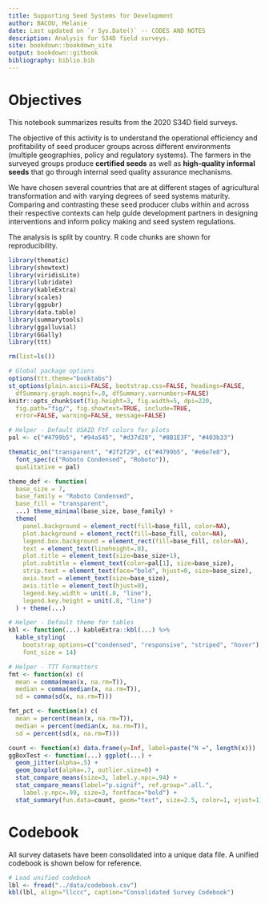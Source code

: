 ```yaml
---
title: Supporting Seed Systems for Development
author: BACOU, Melanie
date: Last updated on `r Sys.Date()` -- CODES AND NOTES
description: Analysis for S34D field surveys.
site: bookdown::bookdown_site
output: bookdown::gitbook
bibliography: biblio.bib
---
```


# Objectives

This notebook summarizes results from the 2020 S34D field surveys. 

The objective of this activity is to understand the operational efficiency and profitability of seed producer groups across different environments (multiple geographies, policy and regulatory systems). The farmers in the surveyed groups produce **certified seeds** as well as **high-quality informal seeds** that go through internal seed quality assurance mechanisms. 

We have chosen several countries that are at different stages of agricultural transformation and with varying degrees of seed systems maturity. Comparing and contrasting these seed producer clubs within and across their respective contexts can help guide development partners in designing interventions and inform policy making and seed system regulations.

The analysis is split by country. R code chunks are shown for reproducibility.


```r

library(thematic)
library(showtext)
library(viridisLite)
library(lubridate)
library(kableExtra)
library(scales)
library(ggpubr)
library(data.table)
library(summarytools)
library(ggalluvial)
library(GGally)
library(ttt)

rm(list=ls())

# Global package options
options(ttt.theme="booktabs") 
st_options(plain.ascii=FALSE, bootstrap.css=FALSE, headings=FALSE,
  dfSummary.graph.magnif=.8, dfSummary.varnumbers=FALSE) 
knitr::opts_chunk$set(fig.height=3, fig.width=5, dpi=220, 
  fig.path="fig/", fig.showtext=TRUE, include=TRUE, 
  error=FALSE, warning=FALSE, message=FALSE)

# Helper - Default USAID FtF colors for plots
pal <- c("#4799b5", "#94a545", "#d37d28", "#8B1E3F", "#403b33")

thematic_on("transparent", "#2f2f29", c("#4799b5", "#e6e7e8"),
  font_spec(c("Roboto Condensed", "Roboto")),
  qualitative = pal)

theme_def <- function(
  base_size = 7, 
  base_family = "Roboto Condensed",
  base_fill = "transparent",
  ...) theme_minimal(base_size, base_family) +
  theme(
    panel.background = element_rect(fill=base_fill, color=NA),
    plot.background = element_rect(fill=base_fill, color=NA),
    legend.box.background = element_rect(fill=base_fill, color=NA),
    text = element_text(lineheight=.8),
    plot.title = element_text(size=base_size+1),
    plot.subtitle = element_text(color=pal[1], size=base_size),
    strip.text = element_text(face="bold", hjust=0, size=base_size),
    axis.text = element_text(size=base_size),
    axis.title = element_text(hjust=0),
    legend.key.width = unit(.8, "line"),
    legend.key.height = unit(.8, "line")
  ) + theme(...)

# Helper - Default theme for tables
kbl <- function(...) kableExtra::kbl(...) %>% 
  kable_styling(
    bootstrap_options=c("condensed", "responsive", "striped", "hover"), 
    font_size = 14)

# Helper - TTT Formatters
fmt <- function(x) c(
  mean = comma(mean(x, na.rm=T)), 
  median = comma(median(x, na.rm=T)),
  sd = comma(sd(x, na.rm=T)))

fmt_pct <- function(x) c(
  mean = percent(mean(x, na.rm=T)), 
  median = percent(median(x, na.rm=T)),
  sd = percent(sd(x, na.rm=T)))

count <- function(x) data.frame(y=Inf, label=paste("N =", length(x)))
ggBoxTest <- function(...) ggplot(...) +
  geom_jitter(alpha=.5) +
  geom_boxplot(alpha=.7, outlier.size=0) +
  stat_compare_means(size=3, label.y.npc=.94) +
  stat_compare_means(label="p.signif", ref.group=".all.", 
    label.y.npc=.99, size=3, fontface="bold") +
  stat_summary(fun.data=count, geom="text", size=2.5, color=1, vjust=1)  

```

# Codebook

All survey datasets have been consolidated into a unique data file. A unified codebook is shown below for reference.

```r

# Load unified codebook
lbl <- fread("../data/codebook.csv")
kbl(lbl, align="llccc", caption="Consolidated Survey Codebook")

```

